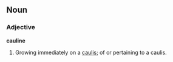 ==Noun==
===Adjective===
'''cauline'''
#Growing immediately on a [[caulis]]; of or pertaining to a caulis.